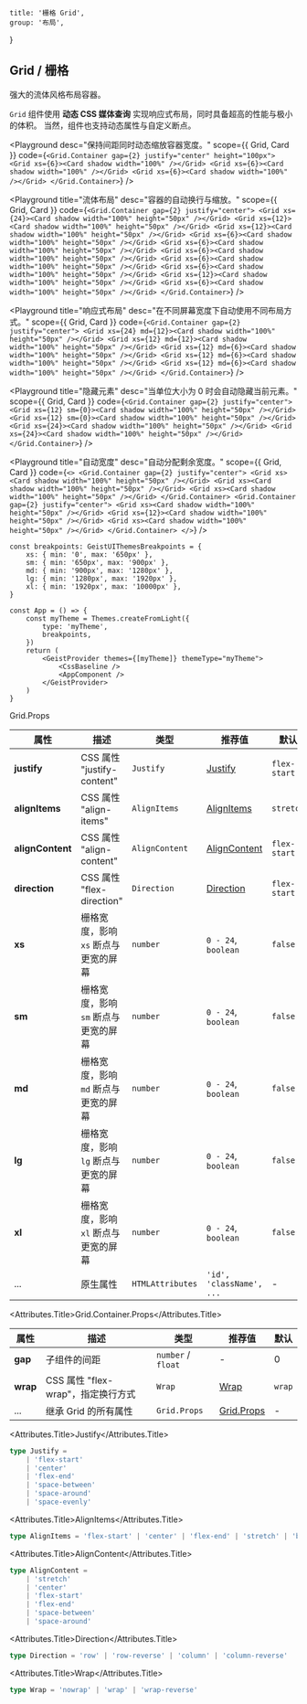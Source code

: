 
	title: '栅格 Grid',
	group: '布局',
}

## Grid / 栅格

强大的流体风格布局容器。

`Grid` 组件使用 **动态 CSS 媒体查询** 实现响应式布局，同时具备超高的性能与极小的体积。
当然，组件也支持动态属性与自定义断点。

<Playground
	desc="保持间距同时动态缩放容器宽度。"
	scope={{ Grid, Card }}
	code={`
<Grid.Container gap={2} justify="center" height="100px">
  <Grid xs={6}><Card shadow width="100%" /></Grid>
  <Grid xs={6}><Card shadow width="100%" /></Grid>
  <Grid xs={6}><Card shadow width="100%" /></Grid>
</Grid.Container>
`}
/>

<Playground
	title="流体布局"
	desc="容器的自动换行与缩放。"
	scope={{ Grid, Card }}
	code={`
<Grid.Container gap={2} justify="center">
  <Grid xs={24}><Card shadow width="100%" height="50px" /></Grid>
  <Grid xs={12}><Card shadow width="100%" height="50px" /></Grid>
  <Grid xs={12}><Card shadow width="100%" height="50px" /></Grid>
  <Grid xs={6}><Card shadow width="100%" height="50px" /></Grid>
  <Grid xs={6}><Card shadow width="100%" height="50px" /></Grid>
  <Grid xs={6}><Card shadow width="100%" height="50px" /></Grid>
  <Grid xs={6}><Card shadow width="100%" height="50px" /></Grid>
  <Grid xs={6}><Card shadow width="100%" height="50px" /></Grid>
  <Grid xs={12}><Card shadow width="100%" height="50px" /></Grid>
  <Grid xs={6}><Card shadow width="100%" height="50px" /></Grid>
</Grid.Container>
`}
/>

<Playground
	title="响应式布局"
	desc="在不同屏幕宽度下自动使用不同布局方式。"
	scope={{ Grid, Card }}
	code={`
<Grid.Container gap={2} justify="center">
  <Grid xs={24} md={12}><Card shadow width="100%" height="50px" /></Grid>
  <Grid xs={12} md={12}><Card shadow width="100%" height="50px" /></Grid>
  <Grid xs={12} md={6}><Card shadow width="100%" height="50px" /></Grid>
  <Grid xs={12} md={6}><Card shadow width="100%" height="50px" /></Grid>
  <Grid xs={12} md={6}><Card shadow width="100%" height="50px" /></Grid>
</Grid.Container>
`}
/>

<Playground
	title="隐藏元素"
	desc="当单位大小为 0 时会自动隐藏当前元素。"
	scope={{ Grid, Card }}
	code={`
<Grid.Container gap={2} justify="center">
  <Grid xs={12} sm={0}><Card shadow width="100%" height="50px" /></Grid>
  <Grid xs={12} sm={0}><Card shadow width="100%" height="50px" /></Grid>
  <Grid xs={24}><Card shadow width="100%" height="50px" /></Grid>
  <Grid xs={24}><Card shadow width="100%" height="50px" /></Grid>
</Grid.Container>
`}
/>

<Playground
	title="自动宽度"
	desc="自动分配剩余宽度。"
	scope={{ Grid, Card }}
	code={`
<>
  <Grid.Container gap={2} justify="center">
    <Grid xs><Card shadow width="100%" height="50px" /></Grid>
    <Grid xs><Card shadow width="100%" height="50px" /></Grid>
    <Grid xs><Card shadow width="100%" height="50px" /></Grid>
  </Grid.Container>
  <Grid.Container gap={2} justify="center">
    <Grid xs><Card shadow width="100%" height="50px" /></Grid>
    <Grid xs={12}><Card shadow width="100%" height="50px" /></Grid>
    <Grid xs><Card shadow width="100%" height="50px" /></Grid>
  </Grid.Container>
</>
`}
/>

<PlaygroundTitle
	title="定制断点"
	desc="您可以覆盖 `@geist-ui/core` 组件库默认的断点值。"
/>

```tsx
const breakpoints: GeistUIThemesBreakpoints = {
	xs: { min: '0', max: '650px' },
	sm: { min: '650px', max: '900px' },
	md: { min: '900px', max: '1280px' },
	lg: { min: '1280px', max: '1920px' },
	xl: { min: '1920px', max: '10000px' },
}

const App = () => {
	const myTheme = Themes.createFromLight({
		type: 'myTheme',
		breakpoints,
	})
	return (
		<GeistProvider themes={[myTheme]} themeType="myTheme">
			<CssBaseline />
			<AppComponent />
		</GeistProvider>
	)
}
```

<Attributes edit="/pages/zh-cn/components/grid.mdx">
<Attributes.Title>Grid.Props</Attributes.Title>

| 属性             | 描述                                 | 类型             | 推荐值                        | 默认         |
| ---------------- | ------------------------------------ | ---------------- | ----------------------------- | ------------ |
| **justify**      | CSS 属性 "justify-content"           | `Justify`        | [Justify](#justify)           | `flex-start` |
| **alignItems**   | CSS 属性 "align-items"               | `AlignItems`     | [AlignItems](#alignitems)     | `stretch`    |
| **alignContent** | CSS 属性 "align-content"             | `AlignContent`   | [AlignContent](#aligncontent) | `flex-start` |
| **direction**    | CSS 属性 "flex-direction"            | `Direction`      | [Direction](#direction)       | `flex-start` |
| **xs**           | 栅格宽度，影响 `xs` 断点与更宽的屏幕 | `number`         | `0 - 24`, `boolean`           | `false`      |
| **sm**           | 栅格宽度，影响 `sm` 断点与更宽的屏幕 | `number`         | `0 - 24`, `boolean`           | `false`      |
| **md**           | 栅格宽度，影响 `md` 断点与更宽的屏幕 | `number`         | `0 - 24`, `boolean`           | `false`      |
| **lg**           | 栅格宽度，影响 `lg` 断点与更宽的屏幕 | `number`         | `0 - 24`, `boolean`           | `false`      |
| **xl**           | 栅格宽度，影响 `xl` 断点与更宽的屏幕 | `number`         | `0 - 24`, `boolean`           | `false`      |
| ...              | 原生属性                             | `HTMLAttributes` | `'id', 'className', ...`      | -            |

<Attributes.Title>Grid.Container.Props</Attributes.Title>

| 属性     | 描述                               | 类型               | 推荐值                    | 默认   |
| -------- | ---------------------------------- | ------------------ | ------------------------- | ------ |
| **gap**  | 子组件的间距                       | `number` / `float` | -                         | 0      |
| **wrap** | CSS 属性 "flex-wrap"，指定换行方式 | `Wrap`             | [Wrap](#wrap)             | `wrap` |
| ...      | 继承 Grid 的所有属性               | `Grid.Props`       | [Grid.Props](#grid.props) | -      |

<Attributes.Title>Justify</Attributes.Title>

```ts
type Justify =
	| 'flex-start'
	| 'center'
	| 'flex-end'
	| 'space-between'
	| 'space-around'
	| 'space-evenly'
```

<Attributes.Title>AlignItems</Attributes.Title>

```ts
type AlignItems = 'flex-start' | 'center' | 'flex-end' | 'stretch' | 'baseline'
```

<Attributes.Title>AlignContent</Attributes.Title>

```ts
type AlignContent =
	| 'stretch'
	| 'center'
	| 'flex-start'
	| 'flex-end'
	| 'space-between'
	| 'space-around'
```

<Attributes.Title>Direction</Attributes.Title>

```ts
type Direction = 'row' | 'row-reverse' | 'column' | 'column-reverse'
```

<Attributes.Title>Wrap</Attributes.Title>

```ts
type Wrap = 'nowrap' | 'wrap' | 'wrap-reverse'
```

</Attributes>

